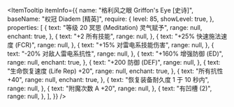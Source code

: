 
<ItemTooltip
  itemInfo={{
    name: "格利风之眼 Griffon's Eye [史诗]",
    baseName: "权冠 Diadem [精英]",
    require: {
      level: 85,
      showLevel: true,
    },
    properties: [
      {
        text: "等级 20 冥思 (Meditation) 灵气赋予",
        range: null,
        enchant: true,
      },
      {
        text: "+2 所有技能",
        range: null,
      },
      {
        text: "+25% 快速施法速度 (FCR)",
        range: null,
      },
      {
        text: "+15% 对雷电系技能伤害",
        range: null,
      },
      {
        text: "-20% 对敌人雷电系抗性",
        range: null,
      },
      {
        text: "+160% 增强防御 (ED)",
        range: null,
        enchant: true,
      },
      {
        text: "+200 防御 (DEF)",
        range: null,
      },
      {
        text: "生命恢复速度 (Life Rep) +20",
        range: null,
        enchant: true,
      },
      {
        text: "所有抗性 +40",
        range: null,
        enchant: true,
      },
      {
        text: "恢复装备耐久度 1 于 10 秒内",
        range: null,
      },
      {
        text: "附魔次数 A +20",
        range: null,
      },
      {
        text: "有凹槽 (2)",
        range: null,
      },
    ],
  }}
/>
